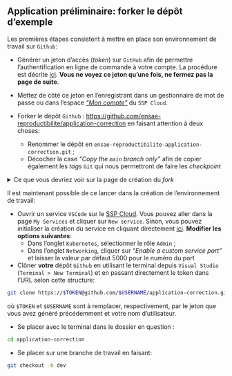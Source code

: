 ::: {.callout-tip}
## Application préliminaire: forker le dépôt d'exemple

Les premières étapes consistent à mettre en place son environnement de travail sur `Github`:

- Générer un jeton d'accès (*token*) sur `GitHub` afin de permettre l'authentification en ligne de commande à votre compte.
La procédure est décrite [ici](https://docs.sspcloud.fr/onyxia-guide/controle-de-version#creer-un-jeton-dacces-token). 
__Vous ne voyez ce jeton qu'une fois, ne fermez pas la page de suite__. 

- Mettez de côté ce jeton en l'enregistrant dans un gestionnaire de mot de passe ou dans 
l'espace _["Mon compte"](https://datalab.sspcloud.fr/account/third-party-integration)_
du `SSP Cloud`. 

- Forker le dépôt `Github` : [https://github.com/ensae-reproductibilite/application-correction](https://github.com/ensae-reproductibilite/application-correction) en faisant attention à deux choses:
    + Renommer le dépôt en `ensae-reproductibilite-application-correction.git` ;
    + Décocher la case _"Copy the `main` branch only"_ afin de copier également les _tags_ `Git` qui nous permettront de faire les _checkpoint_


<details>

<summary>
Ce que vous devriez voir sur la page de création du _fork_
</summary>

![](/fork-example.png)

</details>

Il est maintenant possible de ce lancer dans la création de l'environnement de travail:

- Ouvrir un service `VSCode` sur le [SSP Cloud](https://datalab.sspcloud.fr/home). Vous pouvez aller
dans la page `My Services` et cliquer sur `New service`. Sinon, vous
pouvez initialiser la création du service en cliquant directement [ici](https://datalab.sspcloud.fr/launcher/ide/vscode-python?autoLaunch=false). __Modifier les options suivantes__:
    + Dans l'onglet `Kubernetes`, sélectionner le rôle `Admin` ;
    + Dans l'onglet `Networking`, cliquer sur _"Enable a custom service port"_ et laisser la valeur par défaut 5000 pour le numéro du port

- Clôner __votre__ dépôt `Github` en utilisant le
terminal depuis `Visual Studio` (`Terminal > New Terminal`) et
en passant directement le token dans l'URL selon cette structure:

```.bash
git clone https://$TOKEN@github.com/$USERNAME/application-correction.git
```

où `$TOKEN` et `$USERNAME` sont à remplacer, respectivement, 
par le jeton que vous avez généré précédemment et votre nom d'utilisateur.

- Se placer avec le terminal dans le dossier en question : 

```.bash
cd application-correction
```

- Se placer sur une branche de travail en faisant:

```.bash
git checkout -b dev
```

:::
